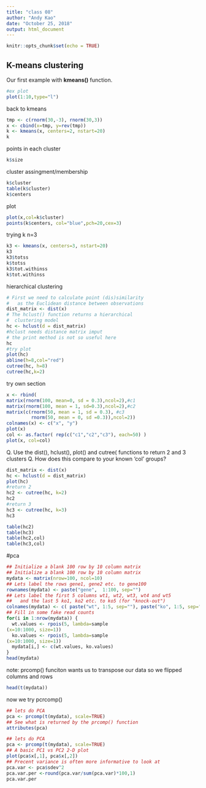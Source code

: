 ```yaml
---
title: "class 08"
author: "Andy Kao"
date: "October 25, 2018"
output: html_document
---
```


```r
knitr::opts_chunk$set(echo = TRUE)
```

## K-means clustering

Our first example with **kmeans()** function.

```r
#ex plot
plot(1:10,type="l")
```
back to kmeans
```r
tmp <- c(rnorm(30,-3), rnorm(30,3))
x <- cbind(x=tmp, y=rev(tmp))
k <- kmeans(x, centers=2, nstart=20)
k
```
points in each cluster
```r
k$size
```
cluster assingment/membership
```r
k$cluster
table(k$cluster)
k$centers
```
plot
```r
plot(x,col=k$cluster)
points(k$centers, col="blue",pch=20,cex=3)
```

trying k n=3
```r
k3 <- kmeans(x, centers=3, nstart=20)
k3
k3$totss
k$totss
k3$tot.withinss
k$tot.withinss
```




hierarchical clustering
```r
# First we need to calculate point (dis)similarity
#   as the Euclidean distance between observations
dist_matrix <- dist(x) 
# The hclust() function returns a hierarchical 
#  clustering model
hc <- hclust(d = dist_matrix)
#hclust needs distance matrix imput
# the print method is not so useful here
hc  
#try plot
plot(hc)
abline(h=8,col="red")
cutree(hc, h=8)
cutree(hc,k=2)
```
try own section
```r
x <- rbind(
matrix(rnorm(100, mean=0, sd = 0.3),ncol=2),#c1
matrix(rnorm(100, mean = 1, sd=0.3),ncol=2),#c2
matrix(c(rnorm(50, mean = 1, sd = 0.3), #c3 
         rnorm(50, mean = 0, sd =0.3)),ncol=2))
colnames(x) <- c("x", "y")
plot(x)
col <- as.factor( rep(c("c1","c2","c3"), each=50) ) 
plot(x, col=col)
```
Q. Use the dist(), hclust(), plot() and cutree(
  functions to return 2 and 3 clusters 
 Q. How does this compare to your known 'col' groups?
```r
dist_matrix <- dist(x) 
hc <- hclust(d = dist_matrix)
plot(hc)
#return 2
hc2 <- cutree(hc, k=2)
hc2
#return 3
hc3 <- cutree(hc, k=3)
hc3

table(hc2)
table(hc3)
table(hc2,col)
table(hc3,col)
```
#pca
```r
 
## Initialize a blank 100 row by 10 column matrix 
## Initialize a blank 100 row by 10 column matrix 
mydata <- matrix(nrow=100, ncol=10) 
## Lets label the rows gene1, gene2 etc. to gene100 
rownames(mydata) <- paste("gene",  1:100, sep="") 
## Lets label the first 5 columns wt1, wt2, wt3, wt4 and wt5 
##   and the last 5 ko1, ko2 etc. to ko5 (for "knock-out")  
colnames(mydata) <- c( paste("wt", 1:5, sep=""), paste("ko", 1:5, sep="") ) 
## Fill in some fake read counts 
for(i in 1:nrow(mydata)) { 
  wt.values <- rpois(5, lambda=sample
(x=10:1000, size=1)) 
  ko.values <- rpois(5, lambda=sample
(x=10:1000, size=1)) 
  mydata[i,] <- c(wt.values, ko.values) 
} 
head(mydata)
```
note: prcomp() funciton wants us to transpose our data so we flipped columns and rows
```r
head(t(mydata))
```

now we try pcrcomp()
```r
## lets do PCA 
pca <- prcomp(t(mydata), scale=TRUE) 
## See what is returned by the prcomp() function 
attributes(pca) 
```


```r
## lets do PCA 
pca <- prcomp(t(mydata), scale=TRUE) 
## A basic PC1 vs PC2 2-D plot 
plot(pca$x[,1], pca$x[,2]) 
## Precent variance is often more informative to look at 
pca.var <- pca$sdev^2 
pca.var.per <-round(pca.var/sum(pca.var)*100,1) 
pca.var.per
```



